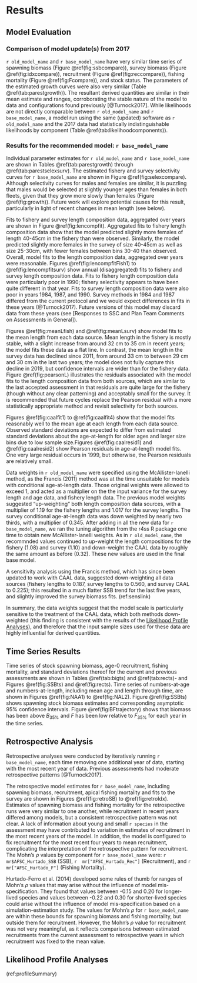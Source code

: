 # Results

## Model Evaluation

### Comparison of model update(s) from 2017

`r old_model_name` and `r base_model_name`  have very similar time series of spawning biomass (Figure \@ref(fig:ssbcompare)), survey biomass (Figure \@ref(fig:idxcompare)), recruitment (Figure \@ref(fig:reccompare)), fishing mortality (Figure \@ref(fig:Fcompare)), and stock status. The parameters of the estimated growth curves were also very similar (Table \@ref(tab:parestgrowth)). The resultant derived quantities are similar in their mean estimate and ranges, corroborating the stable nature of the model to data and configurations found previously [@Turnock2017]. While likelihoods are not directly comparable between `r old_model_name` and `r base_model_name`, a model run using the same (updated) software as `r old_model_name` and the 2017 data had statistically indistinguishable likelihoods by component (Table \@ref(tab:likelihoodcomponents)).

### Results for the recommended model: `r base_model_name` 

Individual parameter estimates for `r old_model_name` and `r base_model_name` are shown in Tables \@ref(tab:parestgrowth) through \@ref(tab:parestselexsurv).
The estimated fishery and survey selectivity curves for `r base_model_name` are shown in Figure \@ref(fig:selexcompare). Although selectivity curves for males and females are similar, it is puzzling that males would be selected at slightly younger ages than females in both fleets, given that they grow more slowly than females (Figure \@ref(fig:growth)). Future work will explore potential causes for this result, particularly in light of recent changes in mean length (see below).  

Fits to fishery and survey length composition data, aggregated over years are shown in Figure \@ref(fig:lencompfit). Aggregated fits to fishery length composition data show that the model predicted slightly more females of length 40-45cm in the fishery than were observed. Similarly, the model predicted slightly more females in the survey of size 40-45cm as well as size 25-30cm, with fewer females between bins 30-40 than observed. Overall, model fits to the length composition data, aggregated over years were reasonable. Figures \@ref(fig:lencompfitFish1) to \@ref(fig:lencompfitsurv) show annual (disaggregated) fits to  fishery and survey length composition data. Fits to fishery length composition data were particularly poor in 1990; fishery selectivity appears to have been quite different in that year. Fits to survey length composition data were also poor in years 1984, 1987, and 1990. Survey methods in 1984 and 1987 differed from the current protocol and we would expect differences in fits in these years (@Turnock2017). Future versions of this model may discard data from these years (see [Responses to SSC and Plan Team Comments on Assessments in General]).

Figures \@ref(fig:meanLfish) and \@ref(fig:meanLsurv) show model fits to the mean length from each data source. Mean length in the fishery is mostly stable, with a slight increase from around 32 cm to 35 cm in recent years; the model fits these data as a flat line. In contrast, the mean length in the survey data has declined since 2011, from around 33 cm to between 29 cm and 30 cm in the last two years; the model does not fully capture this decline in 2019, but confidence intervals are wider than for the fishery data. Figure \@ref(fig:pearsonL) illustrates the residuals associated with the model fits to the length composition data from both sources, which are similar to the last accepted assessment in that residuals are quite large for the fishery (though without any clear patterning) and acceptably small for the survey. It is recommended that future cycles replace the Pearson residual with a more statistically appropriate method and revisit selectivity for both sources.

Figures \@ref(fig:caalfit1) to \@ref(fig:caalfit4) show that the model fits reasonably well to the mean age at each length from each data source.  Observed standard deviations are expected to differ from estimated standard deviations about the age-at-length for older ages and larger size bins due to low sample size.Figures \@ref(fig:caalresid1) and \@ref(fig:caalresid2) show Pearson residuals in age-at-length model fits. One very large residual occurs in 1999, but otherwise, the Pearson residuals are relatively small.

Data weights in `r old_model_name` were specified using the McAllister-Ianelli method, as the Francis (2011) method was at the time unsuitable for models with conditional age-at-length data. Those original weights were allowed to exceed 1, and acted as a multiplier on the the input variance for the survey length and age data, and fishery length data. The previous model weights suggested "up-weighting" both length composition data sources, with a multiplier of 1.19 for the fishery lengths and 1.017 for the survey lengths. The survey conditional age-at-length data was down weighted by nearly two thirds, with a multiplier of 0.345. After adding in all the new data for `r base_model_name`, we ran the tuning algorithm from the r4ss R package one time to obtain new McAllister-Ianelli weights. As in `r old_model_name`, the recommnded values continued to up-weight the length compositions for the fishery (1.08) and survey (1.10) and down-weight the CAAL data by roughly the same amount as before (0.32). These new values are used in the final base model.

A sensitivity analysis using the Francis method, which has since been updated to work with CAAL data, suggested down-weighting all data sources (fishery lengths to 0.187, survey lengths to 0.560, and survey CAAL to 0.225); this resulted in a much flatter SSB trend for the last five years, and slightly improved the survey biomass fits. (ref:senslink)

In summary, the data weights suggest that the model scale is particularly sensitive to the treatment of the CAAL data, which both methods down-weighted (this finding is consistent with the results of the [Likelihood Profile Analyses]), and therefore that the input sample sizes used for these data are highly influential for derived quantities. 

## Time Series Results

Time series of stock spawning biomass, age-0 recruitment, fishing mortality, and standard deviations thereof for the current and previous assessments are shown in Tables \@ref(tab:bigts) and \@ref(tab:rects)- and Figures \@ref(fig:SSBts) and \@ref(fig:rects). Time series of numbers-at-age and numbers-at-length, including mean age and length through time, are shown in Figures \@ref(fig:NAA1) to \@ref(fig:NAL2). Figure \@ref(fig:SSBts) shows spawning stock biomass estimates and corresponding asymptotic 95% confidence intervals. Figure \@ref(fig:BFtrajectory) shows that biomass has been above $B_{35\%}$ and $F$ has been low relative to $F_{35\%}$ for each year in the time series.

## Retrospective Analysis

Retrospective analyses were conducted by iteratively running `r base_model_name`, each time removing one additional year of data, starting with the most recent year of data. Previous assessments had moderate retrospective patterns [@Turnock2017].

The retrospective model estimates for `r base_model_name`, including spawning biomass, recruitment, apical fishing mortality and fits to the survey are shown in Figures \@ref(fig:retroSB) to \@ref(fig:retroIdx). Estimates of spawning biomass and fishing mortality for the retrospective runs were very similar to one another, while recruitment in recent years differed among models, but a consistent retrospective pattern was not clear. A lack of information about young and small `r species` in the assessment may have contributed to variation in estimates of recruitment in the most recent years of the model. In addition, the model is configured to fix recruitment for the most recent four years to mean recruitment, complicating the interpretation of the retrospective pattern for recruitment. The Mohn’s $\rho$ values by component for `r base_model_name` were:  `r mr$AFSC_Hurtado_SSB` (SSB), `r  mr["AFSC_Hurtado_Rec"]` (Recruitment), and `r mr["AFSC_Hurtado_F"]` (Fishing Mortality).

Hurtado-Ferro et al. (2014) developed some rules of thumb for ranges of Mohn’s $\rho$ values that may arise without the influence of model mis-specification. They found that values between -0.15 and 0.20 for longer-lived species and values between -0.22 and 0.30 for shorter-lived species could arise without the influence of model mis-specification based on a simulation-estimation study. The values for Mohn’s $\rho$ for `r base_model_name` are within these bounds for spawning biomass and fishing mortality, but outside them for recruitment. However, the Mohn’s $\rho$ value for recruitment was not very meaningful, as it reflects comparisons between estimated recruitments from the current assessment to retrospective years in which recruitment was fixed to the mean value. 

## Likelihood Profile Analyses

(ref:profileSummary)
